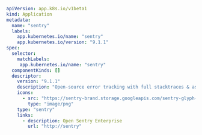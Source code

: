 ```yaml
apiVersion: app.k8s.io/v1beta1
kind: Application
metadata:
  name: "sentry"
  labels:
    app.kubernetes.io/name: "sentry"
    app.kubernetes.io/version: "9.1.1"
spec:
  selector:
    matchLabels:
     app.kubernetes.io/name: "sentry"
  componentKinds: []
  descriptor:
    version: "9.1.1"
    description: "Open-source error tracking with full stacktraces & asynchronous context."
    icons:
      - src: "https://sentry-brand.storage.googleapis.com/sentry-glyph-black.png"
        type: "image/png"
    type: "sentry"
    links:
      - description: Open Sentry Enterprise
        url: "http://sentry"
```        
